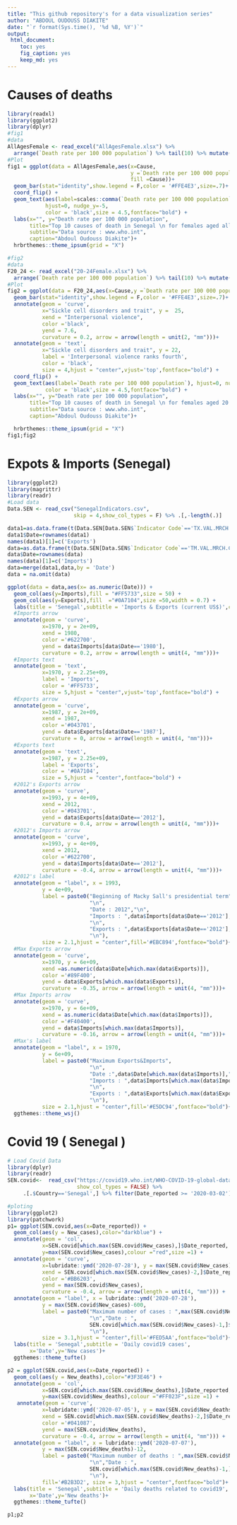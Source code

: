 ```yaml
---
title: "This github repository's for a data visualization series"
author: "ABDOUL OUDOUSS DIAKITE"
date: "`r format(Sys.time(), '%d %B, %Y')`"
output:
 html_document:
    toc: yes
    fig_caption: yes
    keep_md: yes
---
```

# Causes of deaths 
```r
library(readxl)
library(ggplot2)
library(dplyr)
#fig1
#data
AllAgesFemale <- read_excel("AllAgesFemale.xlsx") %>% 
  arrange(`Death rate per 100 000 population`) %>% tail(10) %>% mutate(Cause=factor(Cause,Cause))
#Plot
fig1 = ggplot(data = AllAgesFemale,aes(x=Cause,
                                       y =`Death rate per 100 000 population`,
                                       fill =Cause))+
  geom_bar(stat="identity",show.legend = F,color = '#FFE4E3',size=.7)+
  coord_flip() +
  geom_text(aes(label=scales::comma(`Death rate per 100 000 population`)),
            hjust=0, nudge_y=-5,
            color = 'black',size = 4.5,fontface="bold") +
  labs(x="", y="Death rate per 100 000 population",
       title="Top 10 causes of death in Senegal \n for females aged all ages (2019)",
       subtitle="Data source : www.who.int",
       caption="Abdoul Oudouss Diakite")+
  hrbrthemes::theme_ipsum(grid = "X")

#fig2
#data
F20_24 <- read_excel("20-24Female.xlsx") %>% 
  arrange(`Death rate per 100 000 population`) %>% tail(10) %>% mutate(Cause=factor(Cause,Cause))
#Plot
fig2 = ggplot(data = F20_24,aes(x=Cause,y =`Death rate per 100 000 population`,fill =Cause))+
  geom_bar(stat="identity",show.legend = F,color = '#FFE4E3',size=.7)+
  annotate(geom = 'curve',
           x="Sickle cell disorders and trait", y =  25,
           xend = "Interpersonal violence",
           color ='black',
           yend = 7.6, 
           curvature = 0.2, arrow = arrow(length = unit(2, "mm")))+
  annotate(geom = 'text',
           x="Sickle cell disorders and trait", y = 22,
           label = 'Interpersonal violence ranks fourth',
           color = 'black',
           size = 4,hjust = "center",vjust='top',fontface="bold") +
  coord_flip() +
  geom_text(aes(label=`Death rate per 100 000 population`), hjust=0, nudge_y=-2.5,
            color = 'black',size = 4.5,fontface="bold") +
  labs(x="", y="Death rate per 100 000 population",
       title="Top 10 causes of death in Senegal \n for females aged 20 to 24 years (2019)",
       subtitle="Data source : www.who.int",
       caption="Abdoul Oudouss Diakite")+

  hrbrthemes::theme_ipsum(grid = "X")
fig1;fig2
```

# Expots & Imports (Senegal)

```r
library(ggplot2)
library(magrittr)
library(readr)
#Load data
Data.SEN <- read_csv("SenegalIndicators.csv", 
                     skip = 4,show_col_types = F) %>% .[,-length(.)]

data1=as.data.frame(t(Data.SEN[Data.SEN$`Indicator Code`=='TX.VAL.MRCH.CD.WT',-(1:4)]))
data1$Date=rownames(data1)
names(data1)[1]=c('Exports')
data=as.data.frame(t(Data.SEN[Data.SEN$`Indicator Code`=='TM.VAL.MRCH.CD.WT',-(1:4)]))
data$Date=rownames(data)
names(data)[1]=c('Imports')
data=merge(data1,data,by = 'Date')
data = na.omit(data)
```

```r
ggplot(data = data,aes(x= as.numeric(Date))) +
  geom_col(aes(y=Imports),fill = "#FF5733",size = 50) +
  geom_col(aes(y=Exports),fill  ="#0A7104",size =50,width = 0.7) +
  labs(title = 'Senegal',subtitle = 'Imports & Exports (current US$)',caption = )+
  #Imports arrow
  annotate(geom = 'curve',
           x=1970, y = 2e+09,
           xend = 1980,
           color ='#622700',
           yend = data$Imports[data$Date=='1980'], 
           curvature = 0.2, arrow = arrow(length = unit(4, "mm")))+
  #Imports text
  annotate(geom = 'text',
           x=1970, y = 2.25e+09,
           label = 'Imports',
           color = '#FF5733',
           size = 5,hjust = "center",vjust='top',fontface="bold") +
  #Exports arrow
  annotate(geom = 'curve',
           x=1987, y = 2e+09,
           xend = 1987,
           color ='#043701',
           yend = data$Exports[data$Date=='1987'], 
           curvature = 0, arrow = arrow(length = unit(4, "mm")))+
  #Exports text
  annotate(geom = 'text',
           x=1987, y = 2.25e+09,
           label = 'Exports',
           color = '#0A7104',
           size = 5,hjust = "center",fontface="bold") +
  #2012's Exports arrow
  annotate(geom = 'curve',
           x=1993, y = 4e+09,
           xend = 2012,
           color ='#043701',
           yend = data$Exports[data$Date=='2012'], 
           curvature = 0.4, arrow = arrow(length = unit(4, "mm")))+
  #2012's Imports arrow
  annotate(geom = 'curve',
           x=1993, y = 4e+09,
           xend = 2012,
           color ='#622700',
           yend = data$Imports[data$Date=='2012'], 
           curvature = -0.4, arrow = arrow(length = unit(4, "mm")))+
  #2012's label
  annotate(geom = "label", x = 1993, 
           y = 4e+09, 
           label = paste0("Beginning of Macky Sall's presidential term",
                          "\n",
                          "Date : 2012","\n",
                          "Imports : ",data$Imports[data$Date=='2012'],
                          "\n",
                          "Exports : ",data$Exports[data$Date=='2012'],
                          "\n"),
           size = 2.1,hjust = "center",fill='#EBC894',fontface="bold")+
  #Max Exports arrow
  annotate(geom = 'curve',
           x=1970, y = 6e+09,
           xend =as.numeric(data$Date[which.max(data$Exports)]),
           color ='#89F400',
           yend = data$Exports[which.max(data$Exports)], 
           curvature = -0.35, arrow = arrow(length = unit(4, "mm")))+
  #Max Imports arrow
  annotate(geom = 'curve',
           x=1970, y = 6e+09,
           xend = as.numeric(data$Date[which.max(data$Imports)]),
           color ='#F40400',
           yend = data$Imports[which.max(data$Imports)], 
           curvature = -0.16, arrow = arrow(length = unit(4, "mm")))+
  #Max's label
  annotate(geom = "label", x = 1970,
           y = 6e+09,
           label = paste0("Maximum Exports&Imports",
                          "\n",
                          "Date :",data$Date[which.max(data$Imports)],"\n",
                          "Imports : ",data$Imports[which.max(data$Imports)],
                          "\n",
                          "Exports : ",data$Exports[which.max(data$Exports)],
                          "\n"),
           size = 2.1,hjust = "center",fill='#E5DC94',fontface="bold")+
  ggthemes::theme_wsj()

```

# Covid 19 ( Senegal )

```r
# Load Covid Data
library(dplyr)
library(readr)
SEN.covid<-  read_csv("https://covid19.who.int/WHO-COVID-19-global-data.csv",
                      show_col_types = FALSE) %>% 
     .[.$Country=='Senegal',] %>% filter(Date_reported >= '2020-03-02')
```

```r
#ploting
library(ggplot2)
library(patchwork)
p1= ggplot(SEN.covid,aes(x=Date_reported)) +
  geom_col(aes(y = New_cases),color="darkblue") +
  annotate(geom = 'col', 
           x=SEN.covid[which.max(SEN.covid$New_cases),]$Date_reported,
           y=max(SEN.covid$New_cases),colour ="red",size =1) + 
  annotate(geom = 'curve',
           x=lubridate::ymd('2020-07-28'), y = max(SEN.covid$New_cases)-500,
           xend = SEN.covid[which.max(SEN.covid$New_cases)-2,]$Date_reported,
           color ='#BB6203',
           yend = max(SEN.covid$New_cases), 
           curvature = -0.4, arrow = arrow(length = unit(4, "mm"))) +
  annotate(geom = "label", x = lubridate::ymd('2020-07-28'), 
           y = max(SEN.covid$New_cases)-600, 
           label = paste0("Maximum number of cases : ",max(SEN.covid$New_cases),
                          "\n","Date : ",
                          SEN.covid[which.max(SEN.covid$New_cases)-1,]$Date_reported,
                          "\n"),
           size = 3.1,hjust = "center",fill='#FED5AA',fontface="bold")+
  labs(title = 'Senegal',subtitle = 'Daily covid19 cases',
       x='Date',y='New cases')+
  ggthemes::theme_tufte() 

p2 = ggplot(SEN.covid,aes(x=Date_reported)) +
  geom_col(aes(y = New_deaths),color="#3F3E46") +
  annotate(geom = 'col', 
           x=SEN.covid[which.max(SEN.covid$New_deaths),]$Date_reported,
           y=max(SEN.covid$New_deaths),colour ="#FF023F",size =1) +
   annotate(geom = 'curve',
           x=lubridate::ymd('2020-07-05'), y = max(SEN.covid$New_deaths)-10,
           xend = SEN.covid[which.max(SEN.covid$New_deaths)-2,]$Date_reported,
           color ='#041087',
           yend = max(SEN.covid$New_deaths), 
           curvature = -0.4, arrow = arrow(length = unit(4, "mm"))) +
  annotate(geom = "label", x = lubridate::ymd('2020-07-07'), 
           y = max(SEN.covid$New_deaths)-12, 
           label = paste0("Maximum number of deaths : ",max(SEN.covid$New_deaths),
                          "\n","Date : ",
                          SEN.covid[which.max(SEN.covid$New_deaths)-1,]$Date_reported,
                          "\n"),
           fill='#B2B3D2', size = 3,hjust = "center",fontface="bold")+
  labs(title = 'Senegal',subtitle = 'Daily deaths related to covid19',
       x='Date',y='New deaths')+
  ggthemes::theme_tufte()

p1;p2
```





